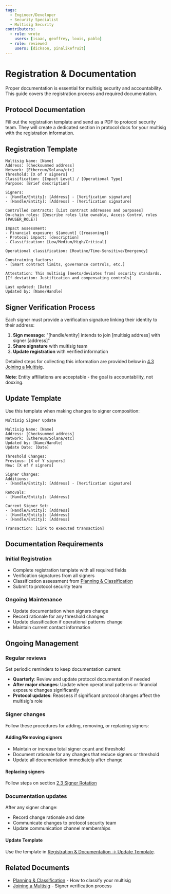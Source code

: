 ```yaml
---
tags:
  - Engineer/Developer
  - Security Specialist
  - Multisig Security
contributors:
  - role: wrote
    users: [isaac, geoffrey, louis, pablo]
  - role: reviewed
    users: [dickson, pinalikefruit]
---
```



<TagProvider>
<TagFilter />

# Registration & Documentation

<TagList tags={frontmatter.tags} />
<AttributionList contributors={frontmatter.contributors} />

Proper documentation is essential for multisig security and accountability. This guide covers the registration process and required documentation.

## Protocol Documentation

Fill out the registration template and send as a PDF to protocol security team. They will create a dedicated section in protocol docs for your multisig with the registration information.

## Registration Template

```
Multisig Name: [Name]
Address: [Checksummed address]
Network: [Ethereum/Solana/etc]
Threshold: [X of Y signers]
Classification: [Impact Level] / [Operational Type]
Purpose: [Brief description]

Signers:
- [Handle/Entity]: [Address] - [Verification signature]
- [Handle/Entity]: [Address] - [Verification signature]

Controlled contracts: [List contract addresses and purposes]
On-chain roles: [Describe roles like ownable, Access Control roles (PAUSER_ROLE)]

Impact assessment:
- Financial exposure: $[amount] ([reasoning])
- Protocol impact: [description]
- Classification: [Low/Medium/High/Critical]

Operational classification: [Routine/Time-Sensitive/Emergency]

Constraining factors:
- [Smart contract limits, governance controls, etc.]

Attestation: This multisig [meets/deviates from] security standards.
[If deviation: Justification and compensating controls]

Last updated: [Date]
Updated by: [Name/Handle]
```

## Signer Verification Process

Each signer must provide a verification signature linking their identity to their address:

1. **Sign message**: "[handle/entity] intends to join [multisig address] with signer [address]"
2. **Share signature** with multisig team
3. **Update registration** with verified information

Detailed steps for collecting this information are provided below in [4.3 Joining a Multisig](/multisig-for-protocols/joining-a-multisig).

**Note**: Entity affiliations are acceptable - the goal is accountability, not doxxing.

## Update Template

Use this template when making changes to signer composition:

```
Multisig Signer Update

Multisig Name: [Name]
Address: [Checksummed address]
Network: [Ethereum/Solana/etc]
Updated by: [Name/Handle]
Update Date: [Date]

Threshold Changes:
Previous: [X of Y signers]
New: [X of Y signers]

Signer Changes:
Additions:
- [Handle/Entity]: [Address] - [Verification signature]

Removals:
- [Handle/Entity]: [Address]

Current Signer Set:
- [Handle/Entity]: [Address]
- [Handle/Entity]: [Address]
- [Handle/Entity]: [Address]

Transaction: [Link to executed transaction]
```

## Documentation Requirements

### Initial Registration
- Complete registration template with all required fields
- Verification signatures from all signers
- Classification assessment from [Planning & Classification](/multisig-for-protocols/planning-and-classification)
- Submit to protocol security team

### Ongoing Maintenance
- Update documentation when signers change
- Record rationale for any threshold changes
- Update classification if operational patterns change
- Maintain current contact information

## Ongoing Management

### Regular reviews

Set periodic reminders to keep documentation current:
- **Quarterly**: Review and update protocol documentation if needed
- **After major changes**: Update when operational patterns or financial exposure changes significantly
- **Protocol updates**: Reassess if significant protocol changes affect the multisig's role

### Signer changes

Follow these procedures for adding, removing, or replacing signers:

#### Adding/Removing signers
- Maintain or increase total signer count and threshold
- Document rationale for any changes that reduce signers or threshold
- Update all documentation immediately after change

#### Replacing signers
Follow steps on section [2.3 Signer Rotation](/multisig-for-protocols/general-rules#signer-rotation) 

### Documentation updates

After any signer change:
- Record change rationale and date
- Communicate changes to protocol security team
- Update communication channel memberships

#### Update Template

Use the template in [Registration & Documentation → Update Template](/multisig-for-protocols/registration-and-documentation#update-template).

## Related Documents

- [Planning & Classification](/multisig-for-protocols/planning-and-classification) - How to classify your multisig
- [Joining a Multisig](/multisig-for-protocols/joining-a-multisig) - Signer verification process
 


</TagProvider>
<ContributeFooter />